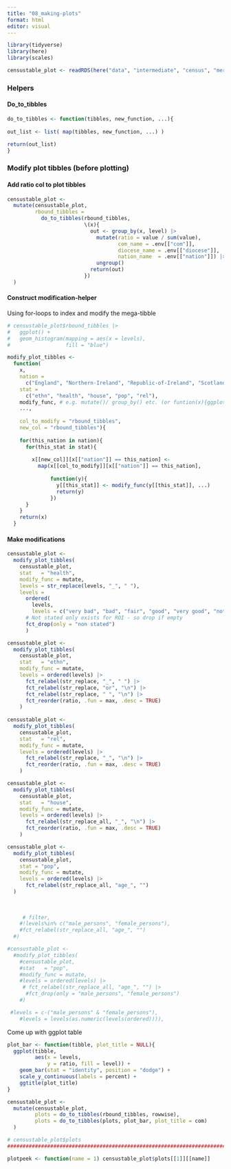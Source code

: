```yaml
---
title: "08_making-plots"
format: html
editor: visual
---
```


```r
library(tidyverse)
library(here)
library(scales)
```

```r
censustable_plot <- readRDS(here("data", "intermediate", "census", "merged-data", "05_census-data-pivot-longer_2022-11-16.RDS"))
```

### Helpers

#### Do_to_tibbles

```r
do_to_tibbles <- function(tibbles, new_function, ...){
  
out_list <- list( map(tibbles, new_function, ...) )

return(out_list)
}
```

### Modify plot tibbles (before plotting)

#### Add ratio col to plot tibbles

```r
censustable_plot <- 
  mutate(censustable_plot,
         rbound_tibbles =
           do_to_tibbles(rbound_tibbles,
                         \(x){
                           out <- group_by(x, level) |> 
                             mutate(ratio = value / sum(value),
                                    com_name = .env[["com"]],
                                    diocese_name = .env[["diocese"]],
                                    nation_name  = .env[["nation"]]) |>
                             ungroup()
                           return(out)
                         })
  )
```

#### Construct modification-helper

Using for-loops to index and modify the mega-tibble

```r
# censustable_plot$rbound_tibbles |> 
#   ggplot() +
#   geom_histogram(mapping = aes(x = levels),
#                  fill = "blue")

modify_plot_tibbles <- 
  function(
    x,
    nation = 
      c("England", "Northern-Ireland", "Republic-of-Ireland", "Scotland", "Wales"),
    stat = 
      c("ethn", "health", "house", "pop", "rel"),
    modify_func, # e.g. mutate()/ group_by() etc. (or funtion(x){ggplot(x) + geom_bar()})
    ...,
    
    col_to_modify = "rbound_tibbles",
    new_col = "rbound_tibbles"){
    
    for(this_nation in nation){
      for(this_stat in stat){
        
        x[[new_col]][x[["nation"]] == this_nation] <- 
          map(x[[col_to_modify]][x[["nation"]] == this_nation],
              
              function(y){
                y[[this_stat]] <- modify_func(y[[this_stat]], ...)
                return(y)
              })
      }
    }
    return(x)
  }
```

#### Make modifications

```r
censustable_plot <- 
  modify_plot_tibbles(
    censustable_plot,
    stat   = "health",
    modify_func = mutate,
    levels = str_replace(levels, "_", " "),
    levels = 
      ordered(
        levels,
        levels = c("very bad", "bad", "fair", "good", "very good", "not stated")) |>
      # Not stated only exists for ROI - so drop if empty
      fct_drop(only = "non stated")
      )

censustable_plot <- 
  modify_plot_tibbles(
    censustable_plot,
    stat   = "ethn",
    modify_func = mutate,
    levels = ordered(levels) |> 
      fct_relabel(str_replace, "_", " ") |> 
      fct_relabel(str_replace, "or", "\n") |> 
      fct_relabel(str_replace, " ", "\n") |> 
      fct_reorder(ratio, .fun = max, .desc = TRUE)
    )
  
censustable_plot <- 
  modify_plot_tibbles(
    censustable_plot,
    stat   = "rel",
    modify_func = mutate,
    levels = ordered(levels) |> 
      fct_relabel(str_replace, "_", "\n") |> 
      fct_reorder(ratio, .fun = max, .desc = TRUE)
    )

censustable_plot <- 
  modify_plot_tibbles(
    censustable_plot,
    stat   = "house",
    modify_func = mutate,
    levels = ordered(levels) |> 
      fct_relabel(str_replace_all, "_", "\n") |> 
      fct_reorder(ratio, .fun = max, .desc = TRUE)
    )

censustable_plot <- 
  modify_plot_tibbles(
    censustable_plot,
    stat = "pop", 
    modify_func = mutate,
    levels = ordered(levels) |> 
      fct_relabel(str_replace_all, "age_", "")
  )
      
      
      
     # filter,
    #!levels%in% c("male_persons", "female_persons"),
    #fct_relabel(str_replace_all, "age_", "") 
  #)

#censustable_plot <- 
  #modify_plot_tibbles(
    #censustable_plot,
    #stat   = "pop",
    #modify_func = mutate,
    #levels = ordered(levels) |> 
     # fct_relabel(str_replace_all, "age_", "") |> 
      #fct_drop(only = "male_persons", "female_persons")
    #)

 #levels = c-("male_persons" & "female_persons"),
    #levels = levels(as.numeric(levels(ordered)))),
```

Come up with ggplot table

```r
plot_bar <- function(tibble, plot_title = NULL){
  ggplot(tibble, 
         aes(x = levels, 
             y = ratio, fill = level)) + 
    geom_bar(stat = "identity", position = "dodge") +
    scale_y_continuous(labels = percent) +
    ggtitle(plot_title)
}

censustable_plot <- 
  mutate(censustable_plot,
         plots = do_to_tibbles(rbound_tibbles, rowwise),
         plots = do_to_tibbles(plots, plot_bar, plot_title = com)
  )

# censustable_plot$plots
###############################################################################

plotpeek <- function(name = 1) censustable_plot$plots[[1]][[name]]
```
